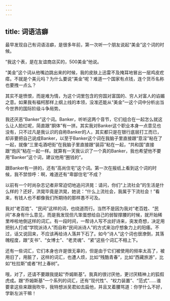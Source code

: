 ```yaml
---
---
---
```

title: 词语洁癖
---




最早发现自己有词语洁癖，是很多年前，第一次听一个朋友说起“美金”这个词的时候。

“我这个表，是在友谊商店买的，500美金”他说。

“美金”这个词从他嘴边跳出来的时候，我的皮肤上迅雷不及掩耳地冒出一层鸡皮疙瘩。不就是个美元吗？为什么要说“美金”呢？难道一个国家有点钱，连个货币名称也要拽一点么？

其实不是愤恨，而是难为情，为这个词里包含的穷国对富国的、穷人对富人的谄媚之意。如果我有福柯那样上纲上线的本领，没准还能从“美金”一这个词中分析出当今世界的国际阶级斗争局势。

我还厌恶“Banker”这个词。Banker，听听这两个音节，它们组合在一起怎么就这么让人脸红呢，简直跟“胴体”有一拼。其实我对Banker这个职业本身一点意见也没有，只不过凡是我认识的自称Banker的人，其实都只是在银行底层打工而已，却非要把自己说成Banker，以至于Banker这个词在我脑子里直接跟“意淫”粘在了一起，就像“三里屯酒吧街”在我脑子里直接跟“装蒜”粘在一起，“共和国”直接跟“炮灰”粘在一起一样。就算有一天我认识了一个真的Banker，我也希望他不要用“Banker”这个词，建议他用“圈钱的”。

跟Banker有一拼的，还有“高尚住宅”这个词。第一次在报纸上看到这个词的时候，我不禁惊呼：啊，难道还有“卑鄙住宅”不成？

以前有一个时尚杂志记者非常迫切地追问洪晃：请问，你们“上流社会”的生活是什么样的？还好，洪晃毕竟是洪晃，她说：“什么上流社会，我属于下流社会！”看来，有钱人也不都像我们所期待的那样愚不可及。

我对“老百姓”、“民间”这样的词，也绕道而行。当然不是因为我对“老百姓、“民间”本身有什么意见，而是我发现但凡笨蛋想给自己的弱智撑腰的时候，就开始稀里哗啦地倒这样的词汇。有一段时间，一帮诗人写不出好诗来，突发奇想，决定用把别人打成“学院派诗人”而自称“民间派诗人”的方式来治疗想象力上的阳痿。不过，话又说回来，不应该再给诗人落井下石了。如今“诗人”这个词也很潦倒，其落魄程度，跟“支书”、“女博士”、“老灵魂”、“紧”这些个词汇不相上下。

还有一些词汇，它们本身也许是很无辜的，但是由于它们被使用的频率太高了，被用旧了，用脏了，这样的词汇，也遭人烦，比如“残酷青春”，比如“西藏旅游”，比如“杜拉斯”或者“村上春树”。

哦，对了，还请不要跟我提起“乔姆斯基”。我真的很讨厌他，更讨厌精神上的狐假虎成。跟“乔姆斯基”一个系列的词汇，还有“现代性”、“权力装置”、“范式”……谁要拿这些来跟我吹牛，我特想派吴君如去扁他，并且叉着腰骂道：你学什么不好，学新左派干嘛！